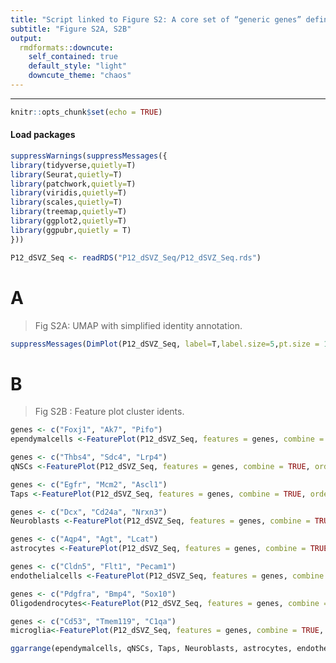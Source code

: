 ---
title: "Script linked to Figure S2: A core set of “generic genes” defines distinct cellular states, related to Fig 1."
subtitle: "Figure S2A, S2B"
output:
  rmdformats::downcute:
    self_contained: true
    default_style: "light"
    downcute_theme: "chaos"
---
***

```{r setup, include=FALSE}
knitr::opts_chunk$set(echo = TRUE)
```

#### Load packages

```{r,warning=FALSE, include=T}
suppressWarnings(suppressMessages({
library(tidyverse,quietly=T)
library(Seurat,quietly=T)
library(patchwork,quietly=T)
library(viridis,quietly=T)
library(scales,quietly=T)
library(treemap,quietly=T)
library(ggplot2,quietly=T)
library(ggpubr,quietly = T)
}))
```

```{r,echo=FALSE}
P12_dSVZ_Seq <- readRDS("P12_dSVZ_Seq/P12_dSVZ_Seq.rds")
```

# A

> Fig S2A: UMAP with simplified identity annotation.

```{r,fig.width=7,fig.height=6}
suppressMessages(DimPlot(P12_dSVZ_Seq, label=T,label.size=5,pt.size = 1,group.by = "Simplified_clusters",cols=c("#CD9825","#5AD5C7","#FF666C","#99A424","#B984FB","#FF64FB","#5AD5C7","#FF649A","#FE57CC")))+NoLegend()
```

# B

>Fig S2B : Feature plot cluster idents.

```{r, fig.height=23, fig.width=9}
genes <- c("Foxj1", "Ak7", "Pifo")
ependymalcells <-FeaturePlot(P12_dSVZ_Seq, features = genes, combine = TRUE, order = FALSE, slot = "data", ncol = 3,cols=c("lightgrey", "#FF666C"))

genes <- c("Thbs4", "Sdc4", "Lrp4")
qNSCs <-FeaturePlot(P12_dSVZ_Seq, features = genes, combine = TRUE, order = FALSE, slot = "data", ncol = 3,cols=c("lightgrey", "#CD9825") )

genes <- c("Egfr", "Mcm2", "Ascl1")
Taps <-FeaturePlot(P12_dSVZ_Seq, features = genes, combine = TRUE, order = FALSE, slot = "data", ncol = 3,cols=c("lightgrey", "#5AD5C7") )

genes <- c("Dcx", "Cd24a", "Nrxn3")
Neuroblasts <-FeaturePlot(P12_dSVZ_Seq, features = genes, combine = TRUE, order = FALSE, slot = "data", ncol = 3,cols=c("lightgrey", "#6E9AF3") )

genes <- c("Aqp4", "Agt", "Lcat")
astrocytes <-FeaturePlot(P12_dSVZ_Seq, features = genes, combine = TRUE, order = FALSE, slot = "data", ncol = 3,cols=c("lightgrey", "#B984FB") )

genes <- c("Cldn5", "Flt1", "Pecam1")
endothelialcells <-FeaturePlot(P12_dSVZ_Seq, features = genes, combine = TRUE, order = FALSE, slot = "data", ncol = 3,cols=c("lightgrey", "#FF64FB") )

genes <- c("Pdgfra", "Bmp4", "Sox10")
Oligodendrocytes<-FeaturePlot(P12_dSVZ_Seq, features = genes, combine = TRUE, order = FALSE, slot = "data", ncol = 3,cols=c("lightgrey", "#FE57CC") )

genes <- c("Cd53", "Tmem119", "C1qa")
microglia<-FeaturePlot(P12_dSVZ_Seq, features = genes, combine = TRUE, order = FALSE, slot = "data", ncol = 3,cols=c("lightgrey", "#FF649A") ) 

ggarrange(ependymalcells, qNSCs, Taps, Neuroblasts, astrocytes, endothelialcells, Oligodendrocytes, microglia, nrow=8)
```
